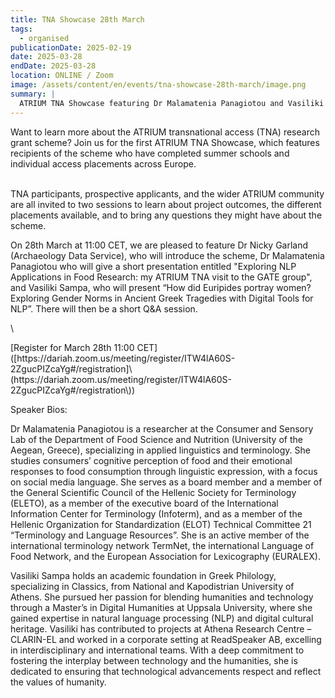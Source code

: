 ```yaml
---
title: TNA Showcase 28th March
tags:
  - organised
publicationDate: 2025-02-19
date: 2025-03-28
endDate: 2025-03-28
location: ONLINE / Zoom
image: /assets/content/en/events/tna-showcase-28th-march/image.png
summary: |
  ATRIUM TNA Showcase featuring Dr Malamatenia Panagiotou and Vasiliki Sampa 
---
```

Want to learn more about the ATRIUM transnational access (TNA) research grant scheme? Join us for the first ATRIUM TNA Showcase, which features recipients of the scheme who have completed summer schools and individual access placements across Europe.

\
TNA participants, prospective applicants, and the wider ATRIUM community are all invited to two sessions to learn about project outcomes, the different placements available, and to bring any questions they might have about the scheme. 

On 28th March at 11:00 CET, we are pleased to feature Dr Nicky Garland (Archaeology Data Service), who will introduce the scheme, Dr Malamatenia Panagiotou who will give a short presentation entitled  "Exploring NLP Applications in Food Research: my ATRIUM TNA visit to the GATE group", and Vasiliki Sampa, who will present “How did Euripides portray women? Exploring Gender Norms in Ancient Greek Tragedies with Digital Tools for NLP”. There will then be a short Q\&A session.&#x20;

\
<Link link={{"discriminant":"external","value":"https://dariah.zoom.us/meeting/register/ITW4lA60S-2ZgucPIZcaYg#/registration"}}>[Register for March 28th 11:00 CET]([https://dariah.zoom.us/meeting/register/ITW4lA60S-2ZgucPIZcaYg#/registration]\(https://dariah.zoom.us/meeting/register/ITW4lA60S-2ZgucPIZcaYg#/registration\))</Link>



Speaker Bios:&#x20;

Dr Malamatenia Panagiotou is a researcher at the Consumer and Sensory Lab of the Department of Food Science and Nutrition (University of the Aegean, Greece), specializing in applied linguistics and terminology. She studies consumers’ cognitive perception of food and their emotional responses to food consumption through linguistic expression, with a focus on social media language. She serves as a board member and a member of the General Scientific Council of the Hellenic Society for Terminology (ELETO), as a member of the executive board of the International Information Center for Terminology (Infoterm), and as a member of the Hellenic Organization for Standardization (ELOT) Technical Committee 21 “Terminology and Language Resources”. She is an active member of the international terminology network TermNet, the international Language of Food Network, and the European Association for Lexicography (EURALEX).

Vasiliki Sampa holds an academic foundation in Greek Philology, specializing in Classics, from National and Kapodistrian University of Athens. She pursued her passion for blending humanities and technology through a Master’s in Digital Humanities at Uppsala University, where she gained expertise in natural language processing (NLP) and digital cultural heritage. Vasiliki has contributed to projects at Athena Research Centre – CLARIN-EL and worked in a corporate setting at ReadSpeaker AB, excelling in interdisciplinary and international teams. With a deep commitment to fostering the interplay between technology and the humanities, she is dedicated to ensuring that technological advancements respect and reflect the values of humanity.
